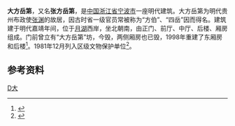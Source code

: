 {{文物保护单位
| 级别 = 市县级
| 省名 = 浙江省
| 市/县名 = 海曙区
| 图片 = Dafang Yuedi, Ningbo, 2016-11-20 01.jpg
| 名称 = 大方岳第
| 编号 = 
| 分类 = 古建筑
| 时代 = [[清朝|清]]
| 所在 = 镇明路465号
| 登录 = 1981年12月
}}
'''大方岳第'''，又名'''张方岳第'''，是[[中国|中国]][[浙江省|浙江省]][[宁波市|宁波市]]一座明代建筑。大方岳第为明代贵州布政使[[張淵_(嘉靖進士)|张渊]]的故居，因古时省一级官员常被称为“方伯”、“四岳”因而得名。建筑建于明代嘉靖年间，位于[[月湖_(宁波)|月湖]]西岸，坐北朝南，由正门、前厅、中厅、后楼、厢房组成。门前曾立有“大方岳第”坊，今毁，两侧厢房也已毁，1998年重建了东厢房和后楼<ref>{{cite web|url=http://www.nbwb.net/zhuanti/wwpc/info.aspx?Id=13084|title=海曙区第三次全国文物普查简报 第二十六期|publisher=宁波文化遗产保护网|date=2009-08-27|accessdate=2017-01-25|archive-date=2019-06-02|archive-url=https://web.archive.org/web/20190602182526/http://www.nbwb.net/zhuanti/wwpc/info.aspx?Id=13084|dead-url=no}}</ref>。1981年12月列入区级文物保护单位<ref>{{cite web|url=http://www.nbwb.net/pd_wwbh/info.aspx?Id=918&type=2|title=大方岳第|publisher=宁波文化遗产保护网|date=2005-12-03|accessdate=2017-01-25|archive-date=2017-11-21|archive-url=https://web.archive.org/web/20171121001226/http://www.nbwb.net/pd_wwbh/info.aspx?Id=918&type=2|dead-url=no}}</ref>。

== 参考资料 ==
{{reflist}}

{{ningbo-stub}}

[[Category:宁波古迹|D大]]